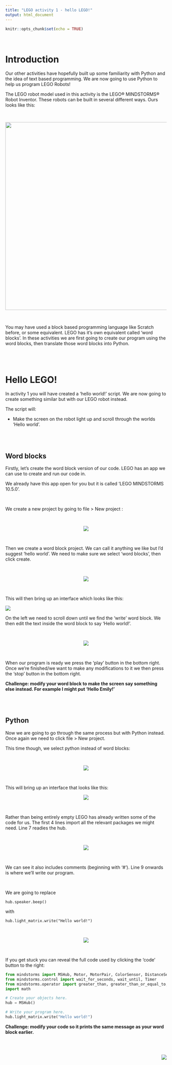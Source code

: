 ```yaml
---
title: "LEGO activity 1 - hello LEGO!"
output: html_document
---
```


```r
knitr::opts_chunk$set(echo = TRUE)
```

<br>

# Introduction

Our other activities have hopefully built up some familiarity with Python and the idea of text based programming. We are now going to use Python to help us program LEGO Robots!

The LEGO robot model used in this activity is the LEGO® MINDSTORMS® Robot Inventor. These robots can be built in several different ways. Ours looks like this:

<br>

<center>

![](images/1000x800p.jpg){width="587"}

</center>

<br>

You may have used a block based programming language like Scratch before, or some equivalent. LEGO has it's own equivalent called 'word blocks'. In these activities we are first going to create our program using the word blocks, then translate those word blocks into Python.

<br><br>

# Hello LEGO!

In activity 1 you will have created a 'hello world!' script. We are now going to create something similar but with our LEGO robot instead.

The script will:

-   Make the screen on the robot light up and scroll through the worlds 'Hello world'.

<br><br>

## Word blocks

Firstly, let's create the word block version of our code. LEGO has an app we can use to create and run our code in.

We already have this app open for you but it is called 'LEGO MINDSTORMS 10.5.0'.

<br>

We create a new project by going to file \> New project :

<br>

<center>

![](images/LEGO1.png)

</center>

<br>

Then we create a word block project. We can call it anything we like but I'd suggest 'hello world'. We need to make sure we select 'word blocks', then click create.

<br>

<center>

![](images/hello_world.png)

</center>

<br>

This will then bring up an interface which looks like this:

![](images/editing_images.png)

On the left we need to scroll down until we find the 'write' word block. We then edit the text inside the word block to say 'Hello world!'.

<br>

<center>

![](images/LEGO2.png)

</center>

<br>

When our program is ready we press the 'play' button in the bottom right. Once we're finished/we want to make any modifications to it we then press the 'stop' button in the bottom right.

<b>Challenge: modify your word block to make the screen say something else instead. For example I might put 'Hello Emily!'</b>

<br><br>

## Python

Now we are going to go through the same process but with Python instead. Once again we need to click file \> New project.

This time though, we select python instead of word blocks:

<br>

<center>

![](images/hello_world2.png)

</center>

<br>

This will bring up an interface that looks like this:

<center>

![](images/editing_images3.png)

</center>

<br>

Rather than being entirely empty LEGO has already written some of the code for us. The first 4 lines import all the relevant packages we might need. Line 7 readies the hub.

<center>

<br>

![](images/editing_images4.png)

</center>

<br>

We can see it also includes comments (beginning with '#'). Line 9 onwards is where we'll write our program.

<br>

We are going to replace

`hub.speaker.beep()`

with

`hub.light_matrix.write("Hello world!")`

<br>

<center>

![](images/editing_images5.png)

</center>

<br>

If you get stuck you can reveal the full code used by clicking the 'code' button to the right:

```python

from mindstorms import MSHub, Motor, MotorPair, ColorSensor, DistanceSensor, App
from mindstorms.control import wait_for_seconds, wait_until, Timer
from mindstorms.operator import greater_than, greater_than_or_equal_to, less_than, less_than_or_equal_to, equal_to, not_equal_to
import math

# Create your objects here.
hub = MSHub()

# Write your program here.
hub.light_matrix.write("Hello world!")

```


<b>Challenge: modify your code so it prints the same message as your word block earlier. </b>


<br> <br>

<img src="./images/logo.png" style="float: right;"/>
